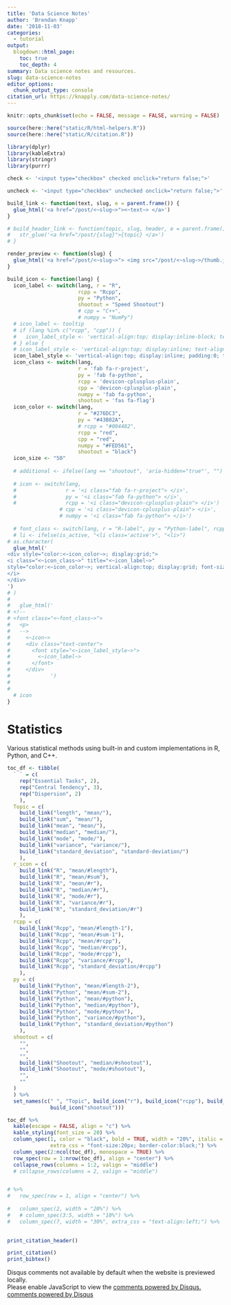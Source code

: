 ```yaml
---
title: 'Data Science Notes'
author: 'Brendan Knapp'
date: '2018-11-03'
categories:
  - tutorial
output:
  blogdown::html_page:
    toc: true
    toc_depth: 4
summary: Data science notes and resources.
slug: data-science-notes
editor_options:
  chunk_output_type: console
citation_url: https://knapply.com/data-science-notes/
---
```


<link rel="stylesheet" href="https://maxcdn.bootstrapcdn.com/bootstrap/3.3.7/css/bootstrap.min.css">
<script src="https://ajax.googleapis.com/ajax/libs/jquery/3.3.1/jquery.min.js"></script>
<script src="https://maxcdn.bootstrapcdn.com/bootstrap/3.3.7/js/bootstrap.min.js"></script>
<link rel="stylesheet" href="https://cdn.rawgit.com/konpa/devicon/df6431e323547add1b4cf45992913f15286456d3/devicon.min.css">
<link rel="stylesheet" href="https://use.fontawesome.com/releases/v5.5.0/css/all.css" integrity="sha384-B4dIYHKNBt8Bc12p+WXckhzcICo0wtJAoU8YZTY5qE0Id1GSseTk6S+L3BlXeVIU" crossorigin="anonymous">

```r
knitr::opts_chunk$set(echo = FALSE, message = FALSE, warning = FALSE)

source(here::here("static/R/html-helpers.R"))
source(here::here("static/R/citation.R"))
```

```r
library(dplyr)
library(kableExtra)
library(stringr)
library(purrr)
```


```r
check <- '<input type="checkbox" checked onclick="return false;">'

uncheck <- '<input type="checkbox" unchecked onclick="return false;">'

build_link <- function(text, slug, e = parent.frame()) {
  glue_html('<a href="/post/<~slug~>"><~text~> </a>')
}

# build_header_link <- function(topic, slug, header, e = parent.frame()) {
#   str_glue('<a href="/post/{slug}">{topic} </a>')
# }

render_preview <- function(slug) {
  glue_html('<a href="/post/<~slug~>"> <img src="/post/<~slug~>/thumb.jpg"> </a>')
}
```

```r
build_icon <- function(lang) {
  icon_label <- switch(lang, r = "R", 
                       rcpp = "Rcpp",
                       py = "Python",
                       shootout = "Speed Shootout")
                       # cpp = "C++",
                       # numpy = "NumPy")
  # icon_label <- tooltip
  # if (lang %in% c("rcpp", "cpp")) {
  #   icon_label_style <- 'vertical-align:top; display:inline-block; text-align:center; font-size:20px; padding-bottom:5px;'
  # } else {
  # icon_label_style <- 'vertical-align:top; display:inline; text-align:left; font-size:20px; font-weight:normal;'
  icon_label_style <- 'vertical-align:top; display:inline; padding:0; text-align:left; font-size:10px; font-weight:normal;'
  icon_class <- switch(lang,
                       r = 'fab fa-r-project',
                       py = 'fab fa-python',
                       rcpp = 'devicon-cplusplus-plain',
                       cpp = 'devicon-cplusplus-plain',
                       numpy = 'fab fa-python',
                       shootout = 'fas fa-flag')
  icon_color <- switch(lang,
                       r = "#276DC3",
                       py = "#43B02A",
                       # rcpp = "#004482",
                       rcpp = "red",
                       cpp = "red",
                       numpy = "#FED561",
                       shootout = "black")
  icon_size <- "50"
  
  # additional <- ifelse(lang == "shootout", 'aria-hidden="true"', "")
  
  # icon <- switch(lang,
  #                r = '<i class="fab fa-r-project"> </i>',
  #                py = '<i class="fab fa-python"> </i>',
  #                rcpp = '<i class="devicon-cplusplus-plain"> </i>')
                 # cpp = '<i class="devicon-cplusplus-plain"> </i>',
                 # numpy = '<i class="fab fa-python"> </i>')
  
  # font_class <- switch(lang, r = "R-label", py = "Python-label", rcpp = "Rcpp-label", cpp = "Cpp-label", numpy = "NumPy-label")
  # li <- ifelse(is_active, "<li class='active'>", "<li>")
# as.character(
  glue_html('
<div style="color:<~icon_color~>; display:grid;">
<i class="<~icon_class~>" title="<~icon_label~>"
style="color:<~icon_color~>; vertical-align:top; display:grid; font-size:50px; font-weight:normal; padding:0;">
</i>
</div>
')
# )
#   
#   glue_html('
# <!--
# <font class="<~font_class~>">
#   <p>
#   -->
#     <~icon~>
#     <div class="text-center">
#       <font style="<~icon_label_style~>">
#         <~icon_label~>
#       </font>
#     </div>
#             ')
#   
#   
  # icon
}
```

# Statistics

Various statistical methods using built-in and custom implementations in R, Python, and C++.

```r
toc_df <- tibble(
  ` ` = c(
    rep("Essential Tasks", 2),
    rep("Central Tendency", 3),
    rep("Dispersion", 2)
    ),
  Topic = c(
    build_link("length", "mean/"),
    build_link("sum", "mean/"),
    build_link("mean", "mean/"),
    build_link("median", "median/"),
    build_link("mode", "mode/"),
    build_link("variance", "variance/"),
    build_link("standard_deviation", "standard-deviation/")
    ),
  r_icon = c(
    build_link("R", "mean/#length"),
    build_link("R", "mean/#sum"),
    build_link("R", "mean/#r"),
    build_link("R", "median/#r"),
    build_link("R", "mode/#r"),
    build_link("R", "variance/#r"),
    build_link("R", "standard_deviation/#r")
    ),
  rcpp = c(
    build_link("Rcpp", "mean/#length-1"),
    build_link("Rcpp", "mean/#sum-1"),
    build_link("Rcpp", "mean/#rcpp"),
    build_link("Rcpp", "median/#rcpp"),
    build_link("Rcpp", "mode/#rcpp"),
    build_link("Rcpp", "variance/#rcpp"),
    build_link("Rcpp", "standard_deviation/#rcpp")
    ),
  py = c(
    build_link("Python", "mean/#length-2"),
    build_link("Python", "mean/#sum-2"),
    build_link("Python", "mean/#python"),
    build_link("Python", "median/#python"),
    build_link("Python", "mode/#python"),
    build_link("Python", "variance/#python"),
    build_link("Python", "standard_deviation/#python")
    ),
  shootout = c(
    "",
    "",
    "",
    build_link("Shootout", "median/#shootout"),
    build_link("Shootout", "mode/#shootout"),
    "",
    ""
  )
  ) %>% 
  set_names(c(" ", "Topic", build_icon("r"), build_icon("rcpp"), build_icon("py"),
              build_icon("shootout")))
```


<div class='toc-table'>

```r
toc_df %>% 
  kable(escape = FALSE, align = "c") %>% 
  kable_styling(font_size = 20) %>% 
  column_spec(1, color = "black", bold = TRUE, width = "20%", italic = TRUE, background = "#dee0e2",#) %>% 
              extra_css = "font-size:20px; border-color:black;") %>%
  column_spec(2:ncol(toc_df), monospace = TRUE) %>% 
  row_spec(row = 1:nrow(toc_df), align = "center") %>% 
  collapse_rows(columns = 1:2, valign = "middle")
  # collapse_rows(columns = 2, valign = "middle")


# %>% 
#   row_spec(row = 1, align = "center") %>% 
  
#   column_spec(2, width = "20%") %>%
#   # column_spec(3:5, width = "10%") %>%
#   column_spec(7, width = "30%", extra_css = "text-align:left;") %>%
  
```


<!-- ## Programming -->

<!-- <div class='toc-table'> -->

<!-- ```{r, class.output='toc-table'} -->
<!-- tibble( -->
<!--   ` ` = c( -->
<!--     "Basics", -->
<!--     "Basics" -->
<!--     ), -->
<!--   Topic = c( -->
<!--     build_link("Defining Functions", "functions"),  -->
<!--     build_link("Foundational Programming", "stats-prereqs") -->
<!--   ), -->
<!--   `R?` = c(check, check), -->
<!--   `Python?` = c(check, check), -->
<!--   `C++/Rcpp?` = c(check, check), -->
<!--   `From Scratch?` = c(check, check), -->
<!--   slug = c("functions", "stats-prereqs"), -->
<!--   Contents = list( -->
<!--     c(build_link("Defining a Basic Function", "functions/#define-doubler_-function"), -->
<!--       build_link("Using a Basic Function", "functions/#run-doubler_-function")), -->
<!--     c(build_link("Collection Lengths", "foundational-programming/#length"), -->
<!--       build_link("Sets of Unique Values", "foundational-programming/#sets-of-unique-values"), -->
<!--       build_link("Minimum & Values", "foundational-programming/#minimum-and-maximum-values") -->
<!--       ) -->
<!--     ) %>%  -->
<!--     map_chr(~ str_flatten(ifelse(nchar(.x) == 0, paste(.x), str_glue("<left><li>{.x}</li></left>")))) %>%  -->
<!--     paste0("<ol>", ., "</ol>") -->
<!--   ) %>%  -->
<!--   select(-slug) %>% -->
<!--   kable(escape = FALSE, align = "c") %>%  -->
<!--   kable_styling(font_size = 16) %>%  -->
<!--   row_spec(row = 1, align = "center") %>%  -->
<!--   column_spec(1, bold = TRUE, width = "10%", italic = TRUE, background = "#dee0e2", -->
<!--               extra_css = "border-style:solid;font-size:20px;") %>%  -->
<!--   column_spec(2, width = "20%") %>% -->
<!--   # column_spec(3:5, width = "10%") %>% -->
<!--   column_spec(7, width = "30%", extra_css = "text-align:left;") %>% -->
<!--   collapse_rows(columns = 1, valign = "middle") -->
<!-- ``` -->

<!-- </div> -->

<!-- <br><br> -->

<!-- ## Statistics -->

<!-- <div class='toc-table'> -->

<!-- ```{r, class.output='toc-table'} -->
<!-- tibble( -->
<!--   ` ` = c( -->
<!--     "Basics", -->
<!--     "Basics", -->
<!--     "Basics", -->
<!--     "Linear Models", -->
<!--     "Linear Models" -->
<!--     ), -->
<!--   Topic = c( -->
<!--     build_link("Central Tendency", "central-tendency"), -->
<!--     build_link("Dispersion", "dispersion"), -->
<!--     build_link("Correlation", "correlation"), -->
<!--     build_link("Simple Linear Regression", "simple-linear-regression"), -->
<!--     build_link("Multiple Linear Regression", "multiple-linear-regression") -->
<!--   ), -->
<!--   `R?` = c(check, uncheck, uncheck, uncheck, uncheck), -->
<!--   `Python?` = c(check, uncheck, uncheck, uncheck, uncheck), -->
<!--   `C++/Rcpp?` = c(check, uncheck, uncheck, uncheck, uncheck), -->
<!--   `From Scratch?` = c(check, uncheck, uncheck, uncheck, uncheck), -->
<!--   slug = c("central-tendency", "dispersion", "correlation", -->
<!--            "simple-linear-regression", "multiple-linear-regression"), -->
<!--   Contents = list( -->
<!--     c(build_link("Mean", "central-tendency/#mean"), -->
<!--       build_link("Median", "central-tendency/#median"), -->
<!--       build_link("Mode", "central-tendency/#mode")), -->
<!--     c(build_link("Standard Deviation", "dispersion/#standard-deviation"), -->
<!--       build_link("Variance", "dispersion/#variance")), -->
<!--     c(build_link("Pearson", "correlation/#pearsons"), -->
<!--       build_link("Spearman", "dispersion/#spearman")), -->
<!--     c(build_link("Equation", "simple-linear-regression/#equation")), -->
<!--     c(build_link("Equation", "multiple-linear-regression/#equation")) -->
<!--     ) %>%  -->
<!--     map_chr(~ str_flatten(ifelse(nchar(.x) == 0, paste(.x), str_glue("<left><li>{.x}</li></left>")))) %>%  -->
<!--     paste0("<ol>", ., "</ol>") -->
<!--   ) %>%  -->
<!--   select(-slug) %>% -->
<!--   kable(escape = FALSE, align = "c") %>%  -->
<!--   kable_styling(font_size = 16) %>%  -->
<!--   row_spec(row = 1, align = "center") %>%  -->
<!--   column_spec(1, bold = TRUE, width = "10%", italic = TRUE, background = "#dee0e2", -->
<!--               extra_css = "border-style:solid;font-size:20px;") %>%  -->
<!--   column_spec(2, width = "20%") %>% -->
<!--   # column_spec(3:6, width = "12%") %>% -->
<!--   column_spec(7, width = "30%", extra_css = "text-align:left;") %>% -->
<!--   collapse_rows(columns = 1, valign = "middle") -->
<!-- ``` -->

</div>


```r
print_citation_header()
```

```r
print_citation()
print_bibtex()
```



<!-- ```{r, echo=FALSE} -->
<!-- htmltools::includeHTML(here::here("static/html/disqus.html")) -->
<!-- ``` -->



<section id="comments">
  <div id="disqus_thread">Disqus comments not available by default when the website is previewed locally.</div>
<script type="application/javascript">
    var disqus_config = function () {
    };
    (function() {
        if (["localhost", "127.0.0.1"].indexOf(window.location.hostname) != -1) {
            document.getElementById('disqus_thread').innerHTML = 'Disqus comments not available by default when the website is previewed locally.';
            return;
        }
        var d = document, s = d.createElement('script'); s.async = true;
        s.src = '//' + "knapply" + '.disqus.com/embed.js';
        s.setAttribute('data-timestamp', +new Date());
        (d.head || d.body).appendChild(s);
    })();
</script>
<noscript>Please enable JavaScript to view the <a href="https://disqus.com/?ref_noscript">comments powered by Disqus.</a></noscript>
<a href="https://disqus.com" class="dsq-brlink">comments powered by <span class="logo-disqus">Disqus</span></a>
</section>
